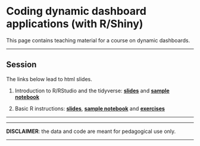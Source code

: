 <br/>  


Coding dynamic dashboard applications (with R/Shiny)
================
This page contains teaching material for a course on dynamic dashboards.

------------------------------------------------------------------------


Session
----

The links below lead to html slides.

1. Introduction to R/RStudio and the tidyverse: <a href="files/S1_tidyverse.html" target="_blank">**slides**</a> and <a href="files/notebook_options.Rmd" target="_blank">**sample notebook**</a>

2. Basic R instructions: <a href="files/S2_Base.html" target="_blank">**slides**</a>, <a href="files/movies_ccript.Rmd" target="_blank">**sample notebook**</a> and <a href="files/Tidyverse_exercises_2.Rmd" target="_blank">**exercises**</a>



---------



------------------------------------------------------------------------

**DISCLAIMER**: the data and code are meant for pedagogical use only. 

------------------------------------------------------------------------

